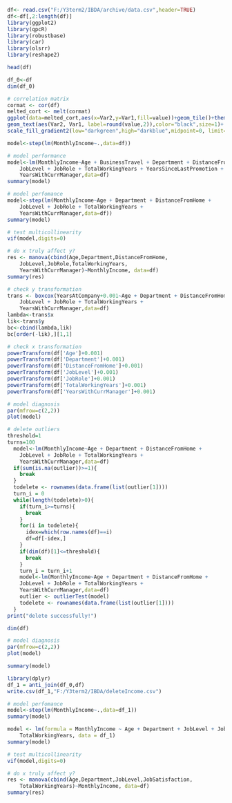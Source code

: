 ```r
df<- read.csv("F:/Y3term2/IBDA/archive/data.csv",header=TRUE)
df<-df[,2:length(df)]
library(ggplot2)
library(qpcR)
library(robustbase)
library(car)
library(olsrr)
library(reshape2)
```

```r
head(df)
```

```r
df_0<-df
dim(df_0)
```

```r
# correlation matrix
cormat <- cor(df)
melted_cort <- melt(cormat)
ggplot(data=melted_cort,aes(x=Var2,y=Var1,fill=value))+geom_tile()+theme(axis.text.x=element_text(angle=90,vjust=1,size=10,hjust=1))+
geom_text(aes(Var2, Var1, label=round(value,2)),color="black",size=1)+
scale_fill_gradient2(low="darkgreen",high="darkblue",midpoint=0, limit=c(-1,1),space="Lab",name="Pearson\nCorrelation")
```

```r
model<-step(lm(MonthlyIncome~.,data=df))
```

```r
# model performance
model<-lm(MonthlyIncome~Age + BusinessTravel + Department + DistanceFromHome + 
    JobLevel + JobRole + TotalWorkingYears + YearsSinceLastPromotion + 
    YearsWithCurrManager,data=df)
summary(model)
```

```r
# model perfomance
model<-step(lm(MonthlyIncome~Age + Department + DistanceFromHome + 
    JobLevel + JobRole + TotalWorkingYears + 
    YearsWithCurrManager,data=df))
summary(model)
```

```r
# test multicollinearity 
vif(model,digits=0)
```

```r
# do x truly affect y?
res <- manova(cbind(Age,Department,DistanceFromHome, 
    JobLevel,JobRole,TotalWorkingYears, 
    YearsWithCurrManager)~MonthlyIncome, data=df)
summary(res)
```

```r
# check y transformation
trans <- boxcox(YearsAtCompany+0.001~Age + Department + DistanceFromHome + 
    JobLevel + JobRole + TotalWorkingYears + 
    YearsWithCurrManager,data=df)
lambda<-trans$x
lik<-trans$y
bc<-cbind(lambda,lik)
bc[order(-lik),][1,1]
```

```r
# check x transformation
powerTransform(df['Age']+0.001)
powerTransform(df['Department']+0.001)
powerTransform(df['DistanceFromHome']+0.001)
powerTransform(df['JobLevel']+0.001)
powerTransform(df['JobRole']+0.001)
powerTransform(df['TotalWorkingYears']+0.001)
powerTransform(df['YearsWithCurrManager']+0.001)
```

```r
# model diagnosis
par(mfrow=c(2,2))
plot(model)
```
```r
# delete outliers
threshold=1
turns=100
  model<-lm(MonthlyIncome~Age + Department + DistanceFromHome + 
    JobLevel + JobRole + TotalWorkingYears + 
    YearsWithCurrManager,data=df)
  if(sum(is.na(outlier))>=1){
    break
  }
  todelete <- rownames(data.frame(list(outlier[1])))
  turn_i = 0
  while(length(todelete)>0){
    if(turn_i>=turns){
      break
    }
    for(i in todelete){
      idex=which(row.names(df)==i)
      df=df[-idex,]
    }
    if(dim(df)[1]<=threshold){
      break
    }
    turn_i = turn_i+1
    model<-lm(MonthlyIncome~Age + Department + DistanceFromHome + 
    JobLevel + JobRole + TotalWorkingYears + 
    YearsWithCurrManager,data=df)
    outlier <- outlierTest(model)
    todelete <- rownames(data.frame(list(outlier[1])))
  }
print("delete successfully!")
```
```r
dim(df)
```

```r
# model diagnosis
par(mfrow=c(2,2))
plot(model)
```
```r
summary(model)
```
```r
library(dplyr)
df_1 = anti_join(df_0,df)
write.csv(df_1,"F:/Y3term2/IBDA/deleteIncome.csv")
```

```r
# model perfomance
model<-step(lm(MonthlyIncome~.,data=df_1))
summary(model)
```

```r
model <- lm(formula = MonthlyIncome ~ Age + Department + JobLevel + JobSatisfaction + 
    TotalWorkingYears, data = df_1)
summary(model)
```
```r
# test multicollinearity 
vif(model,digits=0)
```

```r
# do x truly affect y?
res <- manova(cbind(Age,Department,JobLevel,JobSatisfaction, 
    TotalWorkingYears)~MonthlyIncome, data=df)
summary(res)
```




